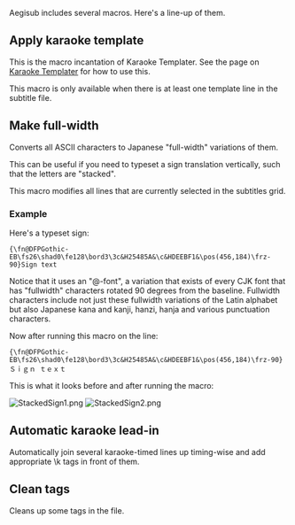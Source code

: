 Aegisub includes several macros. Here's a line-up of them.

== Apply karaoke template ==

This is the macro incantation of Karaoke Templater. See the page on [[Karaoke Templater]] for how to use this.

This macro is only available when there is at least one template line in the subtitle file.

== Make full-width ==
Converts all ASCII characters to Japanese "full-width" variations of them.

This can be useful if you need to typeset a sign translation vertically, such that the letters are "stacked".

This macro modifies all lines that are currently selected in the subtitles grid.

=== Example ===

Here's a typeset sign:

 {\fn@DFPGothic-EB\fs26\shad0\fe128\bord3\3c&H25485A&\c&HDEEBF1&\pos(456,184)\frz-90}Sign text

Notice that it uses an "@-font", a variation that exists of every CJK font that has "fullwidth" characters rotated 90 degrees from the baseline. Fullwidth characters include not just these fullwidth variations of the Latin alphabet but also Japanese kana and kanji, hanzi, hanja and various punctuation characters.

Now after running this macro on the line:

 {\fn@DFPGothic-EB\fs26\shad0\fe128\bord3\3c&H25485A&\c&HDEEBF1&\pos(456,184)\frz-90}Ｓｉｇｎ ｔｅｘｔ

This is what it looks before and after running the macro:

[[Image:StackedSign1.png]] [[Image:StackedSign2.png]]

== Automatic karaoke lead-in ==
Automatically join several karaoke-timed lines up timing-wise and add appropriate \k tags in front of them.

{{Todo|Details, explanation, and why this is good.}}

== Clean tags ==
Cleans up some tags in the file.

{{Todo|Better description and why this is good.}}